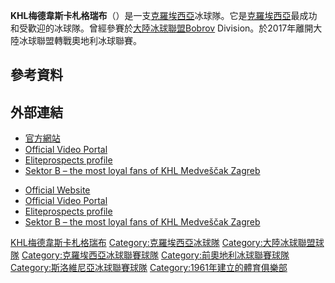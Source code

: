 {{Infobox KHL team
| clubname   = 梅德韋斯卡札格瑞布
| colour      = #2A2C7E
| colour text = #FFFFFF
| team   = Medveščak
| logo     = Medvescak Zagreb Logo.svg
| name2   = '''Klub hokeja na ledu Medveščak Zagreb'''
| nickname   = ''Medvjedi'' (The Bears)
| founded    = {{Start date and age|1961}}
| folded  =
| city   = [[萨格勒布|萨格勒布]], [[克罗地亚|克罗地亚]]
| arena      = [[Dom_Sportova|Dom Sportova]] (main venue)<br />(capacity: 5,000)<ref>{{Cite web |url=http://www.sportskiobjekti.hr/default.aspx?id=105 |title=存档副本 |accessdate=2018-03-22 |archive-date=2020-10-22 |archive-url=https://web.archive.org/web/20201022180853/https://www.sportskiobjekti.hr/default.aspx?id=105 |dead-url=no }}</ref><br/>[[札格瑞布體育館|札格瑞布體育館]]<br />(capacity: 15,500)<ref>{{Cite web |url=http://www.eheim-moebel.de/english/arena/zagreb-arena/index.html |title=存档副本 |access-date=2018-03-22 |archive-url=https://www.webcitation.org/6GHOZXyq8?url=http://www.eheim-moebel.de/english/arena/zagreb-arena/index.html |archive-date=2013-05-01 |dead-url=yes }}</ref>
| league     = [[Austrian_Hockey_League|Erste Bank Eishockey Liga]]<br /><small>(2017–present)</small><br>
[[Croatian_Ice_Hockey_League|Croatian Ice Hockey League]]<br /><small>(1991–present)</small><br><small>
*[[大陸冰球聯盟|大陸冰球聯盟]]<br />(2013–2017)
*[[Austrian_Hockey_League|Erste Bank Eishockey Liga]]<br /> 2009–2013
*[[Slovenian_Ice_Hockey_League|Slovenian Ice Hockey League]] <br />2007–2009
*[[Yugoslav_Ice_Hockey_League|Yugoslav Hockey League]] <br />1961–1991</small>
| division   =
| conference =
| uniform    =
| colours = {{Color box|#2A2C7E}} {{Color box|#FFFFFF}}
| president      = Damir Gojanović
| sports director        = [[Aaron_Fox_(ice_hockey)|Aaron Fox]]
| coach = [[Connor_Cameron|Connor Cameron]]
| captain    = 
| website    = [http://www.medvescak.com/hrv/index.html Official website]
| current    =2015–16 KHL Medveščak season
}}
'''KHL梅德韋斯卡札格瑞布'''（{{lang-hr|Ice Hockey Club Medveščak Zagreb}}）是一支[[克羅埃西亞|克羅埃西亞]]冰球隊。它是[[克羅埃西亞|克羅埃西亞]]最成功和受歡迎的冰球隊。曾經參賽於[[大陸冰球聯盟|大陸冰球聯盟]]Bobrov Division。於2017年離開大陸冰球聯盟轉戰奧地利冰球聯賽。

==參考資料==
{{reflist|2}}
==外部連結==
{{Commons category|KHL Medveščak Zagreb}}
*[https://web.archive.org/web/20110128170225/http://www.medvescak.com/hrv/index.html 官方網站] {{hr icon}} {{en icon}}
*[https://web.archive.org/web/20121119054302/http://www.medvescakizbliza.com/ Official Video Portal] {{hr icon}}
*[http://www.eliteprospects.com/team.php?team=1150 Eliteprospects profile] {{Wayback|url=http://www.eliteprospects.com/team.php?team=1150 |date=20180420134409 }} {{en icon}}
*[http://www.sektorb.info/ Sektor B – the most loyal fans of KHL Medveščak Zagreb]{{Wayback|url=http://www.sektorb.info/ |date=20100219090939 }} {{hr icon}}
{{Commons category|KHL Medveščak Zagreb}}
*[https://web.archive.org/web/20110128170225/http://www.medvescak.com/hrv/index.html Official Website] {{hr icon}} {{en icon}}
*[https://web.archive.org/web/20121119054302/http://www.medvescakizbliza.com/ Official Video Portal] {{hr icon}}
*[http://www.eliteprospects.com/team.php?team=1150 Eliteprospects profile] {{Wayback|url=http://www.eliteprospects.com/team.php?team=1150 |date=20180420134409 }} {{en icon}}
*[http://www.sektorb.info/ Sektor B – the most loyal fans of KHL Medveščak Zagreb]{{Wayback|url=http://www.sektorb.info/ |date=20100219090939 }} {{hr icon}}

{{大陸冰球聯盟}}

{{DEFAULTSORT:Medvescak}}
[[Category:KHL梅德韋斯卡札格瑞布|]]
[[Category:克羅埃西亞冰球隊|Category:克羅埃西亞冰球隊]]
[[Category:大陸冰球聯盟球隊|Category:大陸冰球聯盟球隊]]
[[Category:克羅埃西亞冰球聯賽球隊|Category:克羅埃西亞冰球聯賽球隊]]
[[Category:前奧地利冰球聯賽球隊|Category:前奧地利冰球聯賽球隊]]
[[Category:斯洛維尼亞冰球聯賽球隊|Category:斯洛維尼亞冰球聯賽球隊]]
[[Category:1961年建立的體育俱樂部|Category:1961年建立的體育俱樂部]]